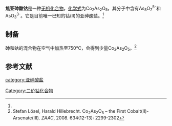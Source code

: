 {{chembox
| Verifiedfields = 
| Watchedfields = 
| verifiedrevid = 
| Name = 焦亚砷酸钴
| ImageFile = 
| ImageSize = 
| ImageName = 
| IUPACName = 
| OtherNames = 二亚砷酸钴
|Section1={{Chembox Identifiers
| CASNo_Ref = {{cascite|correct|CAS}}
| CASNo = 84952-56-7
| UNII_Ref = 
| UNII = 
| EINECS = 
| PubChem =
| InChI = 
| SMILES =
  }}
|Section3={{Chembox Properties
| Formula = Co<sub>2</sub>As<sub>2</sub>O<sub>5</sub>
| MolarMass = 347.71
| Density = 浅蓝色针状晶体
| Appearance = 
| Solubility = 
| MeltingPt = 
| MeltingPt_notes = 
  }}
| Section8 = {{Chembox Related
|   OtherAnions = 
|   OtherCations =
|   OtherCpds = 
 }}
}}
'''焦亚砷酸钴'''是一种[[无机化合物|无机化合物]]，[[化学式|化学式]]为Co<sub>2</sub>As<sub>2</sub>O<sub>5</sub>，其分子中含有As<sub>3</sub>O<sub>7</sub><sup>5-</sup>和AsO<sub>3</sub><sup>3-</sup>。它是目前唯一已知的钴(II)的亚砷酸盐。<ref name=Losel />
==制备==
[[砷|砷]]和[[钴|钴]]的混合物在空气中加热至750℃，会得到少量Co<sub>2</sub>As<sub>2</sub>O<sub>5</sub>。<ref name=Losel>Stefan Lösel, Harald Hillebrecht. Co<sub>2</sub>As<sub>2</sub>O<sub>5</sub> – the First Cobalt(II)-Arsenate(III). ''ZAAC'', 2008. 634(12-13): 2299-2302</ref>

==参考文献==
{{reflist}}
{{亚砷酸盐}}
[[Category:二价钴化合物|Category:二价钴化合物]]
[[category:亚砷酸盐|category:亚砷酸盐]]